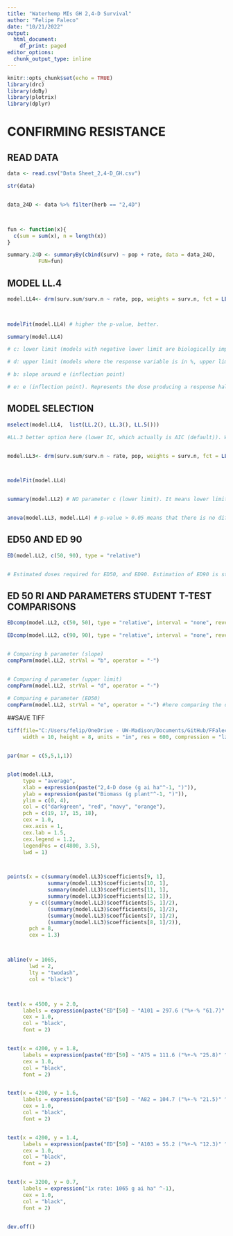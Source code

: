 ```yaml
---
title: "Waterhemp MIs GH 2,4-D Survival"
author: "Felipe Faleco"
date: "10/21/2022"
output:
  html_document:
    df_print: paged
editor_options: 
  chunk_output_type: inline
---
```


```r

knitr::opts_chunk$set(echo = TRUE)
library(drc)
library(doBy)
library(plotrix)
library(dplyr)

```


# CONFIRMING RESISTANCE


## READ DATA

```r

data <- read.csv("Data Sheet_2,4-D_GH.csv")

str(data)


data_24D <- data %>% filter(herb == "2,4D")



fun <- function(x){
  c(sum = sum(x), n = length(x))
}

summary.24D <- summaryBy(cbind(surv) ~ pop + rate, data = data_24D,
          FUN=fun)


```



## MODEL LL.4

```r

model.LL4<- drm(surv.sum/surv.n ~ rate, pop, weights = surv.n, fct = LL.4(), data = summary.24D, type = "binomial")


                
modelFit(model.LL4) # higher the p-value, better.

summary(model.LL4) 

# c: lower limit (models with negative lower limit are biologically impossible. E.g., negative biomass, negative % biomass reduction, or negative % control)

# d: upper limit (models where the response variable is in %, upper limit bigger than 100% are biologically impossible. E.g., % biomass reduction, % control)

# b: slope around e (inflection point)

# e: e (inflection point). Represents the dose producing a response halfway between the u and l parameters (ED50)

```



## MODEL SELECTION

```r

mselect(model.LL4,  list(LL.2(), LL.3(), LL.5())) 

#LL.3 better option here (lower IC, which actually is AIC (default)). W1.3 could also be used, but since it is a asymmetrical model, I would give preference to LL.3 In symmetrical models, the parameter e and relative ED50 are identical, that is, they both indicate the dose that reduces the response midway between the upper and lower limits. In asymmetrical models, however, the parameter e does not have the same meaning as in symmetrical models, even though it is still the location of the inflection point. For asymmetrical models, ED50 should be estimated as "absolute" and not relative.


model.LL3<- drm(surv.sum/surv.n ~ rate, pop, weights = surv.n, fct = LL.3(), data = summary.24D, type = "binomial")



modelFit(model.LL4)


summary(model.LL2) # NO parameter c (lower limit). It means lower limit was set to zero.


anova(model.LL3, model.LL4) # p-value > 0.05 means that there is no difference between models. Therefore, we can use model LL.3

```



## ED50 AND ED 90

```r

ED(model.LL2, c(50, 90), type = "relative") 


# Estimated doses required for ED50, and ED90. Estimation of ED90 is statistically less accurate and often subject to high variance. Therefore, is better to use ED50.

```


## ED 50 RI AND PARAMETERS STUDENT T-TEST COMPARISONS

```r

EDcomp(model.LL2, c(50, 50), type = "relative", interval = "none", reverse = F)

EDcomp(model.LL2, c(90, 90), type = "relative", interval = "none", reverse = F)


# Comparing b parameter (slope)
compParm(model.LL2, strVal = "b", operator = "-")


# Comparing d parameter (upper limit)
compParm(model.LL2, strVal = "d", operator = "-")

# Comparing e parameter (ED50)
compParm(model.LL2, strVal = "e", operator = "-") #here comparing the difference, and not the ratio like in the EDcomp


```



##SAVE TIFF

```r

tiff(file="C:/Users/felip/OneDrive - UW-Madison/Documents/GitHub/FFaleco/PhD/PhD Projects/Waterhemp/Metabolism Inhibitors/GH/2,4-D/GH_2,4D Only_All Pops_DR biomass.tiff",
     width = 10, height = 8, units = "in", res = 600, compression = "lzw")


par(mar = c(5,5,1,1))


plot(model.LL3,
     type = "average",
     xlab = expression(paste("2,4-D dose (g ai ha"^-1, ")")),
     ylab = expression(paste("Biomass (g plant"^-1, ")")),
     ylim = c(0, 4),
     col = c("darkgreen", "red", "navy", "orange"),
     pch = c(19, 17, 15, 18),
     cex = 1.0,
     cex.axis = 1,
     cex.lab = 1.5,
     cex.legend = 1.2,
     legendPos = c(4800, 3.5),
     lwd = 1)



points(x = c(summary(model.LL3)$coefficients[9, 1], 
             summary(model.LL3)$coefficients[10, 1],
             summary(model.LL3)$coefficients[11, 1],
             summary(model.LL3)$coefficients[12, 1]),
       y = c((summary(model.LL3)$coefficients[5, 1]/2), 
             (summary(model.LL3)$coefficients[6, 1]/2),
             (summary(model.LL3)$coefficients[7, 1]/2),
             (summary(model.LL3)$coefficients[8, 1]/2)),
       pch = 8,
       cex = 1.3)



abline(v = 1065, 
       lwd = 2, 
       lty = "twodash",
       col = "black")



text(x = 4500, y = 2.0, 
     labels = expression(paste("ED"[50] ~ "A101 = 297.6 ("%+-% "61.7)" ^A)),
     cex = 1.0,
     col = "black",
     font = 2)


text(x = 4200, y = 1.8, 
     labels = expression(paste("ED"[50] ~ "A75 = 111.6 ("%+-% "25.8)" ^B)),
     cex = 1.0,
     col = "black",
     font = 2)


text(x = 4200, y = 1.6, 
     labels = expression(paste("ED"[50] ~ "A82 = 104.7 ("%+-% "21.5)" ^B)),
     cex = 1.0,
     col = "black",
     font = 2)


text(x = 4200, y = 1.4, 
     labels = expression(paste("ED"[50] ~ "A103 = 55.2 ("%+-% "12.3)" ^C)),
     cex = 1.0,
     col = "black",
     font = 2)


text(x = 3200, y = 0.7, 
     labels = expression("1x rate: 1065 g ai ha" ^-1),
     cex = 1.0,
     col = "black",
     font = 2)


dev.off()


```


